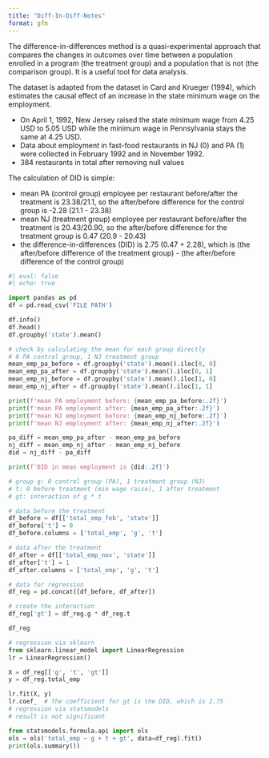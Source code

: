 ```yaml
---
title: "Diff-In-Diff-Notes"
format: gfm
---
```


The difference-in-differences method is a quasi-experimental approach that compares the changes in outcomes over time between a population enrolled in a program (the treatment group) and a population that is not (the comparison group). It is a useful tool for data analysis.

The dataset is adapted from the dataset in Card and Krueger (1994), which estimates the causal effect of an increase in the state minimum wage on the employment.

- On April 1, 1992, New Jersey raised the state minimum wage from 4.25 USD to 5.05 USD while the minimum wage in Pennsylvania stays the same at 4.25 USD.
- Data about employment in fast-food restaurants in NJ (0) and PA (1) were collected in February 1992 and in November 1992.
- 384 restaurants in total after removing null values

The calculation of DID is simple:

- mean PA (control group) employee per restaurant before/after the treatment is 23.38/21.1, so the after/before difference for the control group is -2.28 (21.1 - 23.38)
- mean NJ (treatment group) employee per restaurant before/after the treatment is 20.43/20.90, so the after/before difference for the treatment group is 0.47 (20.9 - 20.43)
- the difference-in-differences (DID) is 2.75 (0.47 + 2.28), which is (the after/before difference of the treatment group) - (the after/before difference of the control group)

```python
#| eval: false
#| echo: true

import pandas as pd
df = pd.read_csv('FILE PATH')

df.info()
df.head()
df.groupby('state').mean()

# check by calculating the mean for each group directly
# 0 PA control group, 1 NJ treatment group
mean_emp_pa_before = df.groupby('state').mean().iloc[0, 0]
mean_emp_pa_after = df.groupby('state').mean().iloc[0, 1]
mean_emp_nj_before = df.groupby('state').mean().iloc[1, 0]
mean_emp_nj_after = df.groupby('state').mean().iloc[1, 1]

print(f'mean PA employment before: {mean_emp_pa_before:.2f}')
print(f'mean PA employment after: {mean_emp_pa_after:.2f}')
print(f'mean NJ employment before: {mean_emp_nj_before:.2f}')
print(f'mean NJ employment after: {mean_emp_nj_after:.2f}')

pa_diff = mean_emp_pa_after - mean_emp_pa_before
nj_diff = mean_emp_nj_after - mean_emp_nj_before
did = nj_diff - pa_diff

print(f'DID in mean employment is {did:.2f}')

# group g: 0 control group (PA), 1 treatment group (NJ)
# t: 0 before treatment (min wage raise), 1 after treatment
# gt: interaction of g * t

# data before the treatment
df_before = df[['total_emp_feb', 'state']]
df_before['t'] = 0
df_before.columns = ['total_emp', 'g', 't']

# data after the treatment
df_after = df[['total_emp_nov', 'state']]
df_after['t'] = 1
df_after.columns = ['total_emp', 'g', 't']

# data for regression
df_reg = pd.concat([df_before, df_after])

# create the interaction
df_reg['gt'] = df_reg.g * df_reg.t

df_reg

# regression via sklearn
from sklearn.linear_model import LinearRegression
lr = LinearRegression()

X = df_reg[['g', 't', 'gt']]
y = df_reg.total_emp

lr.fit(X, y)
lr.coef_  # the coefficient for gt is the DID, which is 2.75
# regression via statsmodels
# result is not significant

from statsmodels.formula.api import ols
ols = ols('total_emp ~ g + t + gt', data=df_reg).fit()
print(ols.summary())
```

